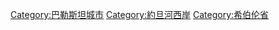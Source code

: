 [[Category:巴勒斯坦城市|Category:巴勒斯坦城市]]
[[Category:約旦河西岸|Category:約旦河西岸]]
[[Category:希伯伦省|Category:希伯伦省]]